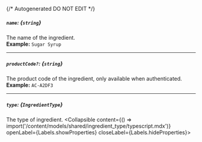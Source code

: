 {/* Autogenerated DO NOT EDIT  */}

##### `name`: *{`string`}*
The name of the ingredient.
<br/>
**Example:** `Sugar Syrup`

---
##### `productCode?`: *{`string`}*
The product code of the ingredient, only available when authenticated.
<br/>
**Example:** `AC-A2DF3`

---
##### `type`: *{`IngredientType`}*
The type of ingredient.
<Collapsible content={() => import('/content/models/shared/ingredient_type/typescript.mdx')} openLabel={Labels.showProperties} closeLabel={Labels.hideProperties}>
</Collapsible>


